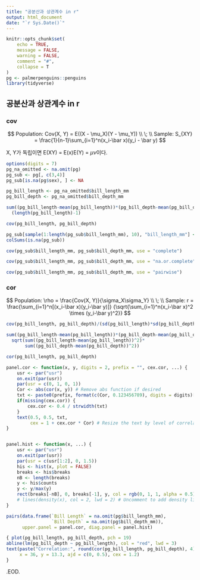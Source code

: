 ```yaml
---
title: "공분산과 상관계수 in r"
output: html_document
date: "`r Sys.Date()`"
---
```


```r
knitr::opts_chunk$set(
	echo = TRUE,
	message = FALSE,
	warning = FALSE,
	comment = "#",
	collapse = T
)
pg <- palmerpenguins::penguins
library(tidyverse)
```

## 공분산과 상관계수 in r


### cov

$$
Population: Cov(X, Y) = E((X - \mu_X)(Y - \mu_Y))
\\ \; \\
Sample: S_{XY} = \frac{1}{n-1}\sum_{i=1}^n(x_i-\bar x)(y_i - \bar y)
$$

X, Y가 독립이면 E(XY) = E(x)E(Y) = $\mu\nu$이다.

```r
options(digits = 7)
pg_na_omitted <- na.omit(pg)
pg_sub <- pg[, c(3,4)]
pg_sub[is.na(pg$sex), ] <- NA

pg_bill_length <- pg_na_omitted$bill_length_mm
pg_bill_depth <- pg_na_omitted$bill_depth_mm

sum((pg_bill_length-mean(pg_bill_length))*(pg_bill_depth-mean(pg_bill_depth)))/
  (length(pg_bill_length)-1)
```

```r
cov(pg_bill_length, pg_bill_depth)
```

```r
pg_sub[sample(1:length(pg_sub$bill_length_mm), 10), "bill_length_mm"] <- NA
colSums(is.na(pg_sub))
```


```r
cov(pg_sub$bill_length_mm, pg_sub$bill_depth_mm, use = "complete")
```

```r
cov(pg_sub$bill_length_mm, pg_sub$bill_depth_mm, use = "na.or.complete")
```

```r
cov(pg_sub$bill_length_mm, pg_sub$bill_depth_mm, use = "pairwise")
```

### cor 

$$
Population: \rho = \frac{Cov(X, Y)}{\sigma_X\sigma_Y} 
\\ \; \\
Sample: r = \frac{\sum_{i=1}^n[(x_i-\bar x)(y_i-\bar y)]}
         {\sqrt{\sum_{i=1}^n(x_i-\bar x)^2 \times (y_i-\bar y)^2}}
$$

```r
cov(pg_bill_length, pg_bill_depth)/(sd(pg_bill_length)*sd(pg_bill_depth))
```

```r
sum((pg_bill_length-mean(pg_bill_length))*(pg_bill_depth-mean(pg_bill_depth)))/
  sqrt(sum((pg_bill_length-mean(pg_bill_length))^2)*
       sum((pg_bill_depth-mean(pg_bill_depth))^2))
```

```r
cor(pg_bill_length, pg_bill_depth)
```

```r
panel.cor <- function(x, y, digits = 2, prefix = "", cex.cor, ...) {
    usr <- par("usr")
    on.exit(par(usr))
    par(usr = c(0, 1, 0, 1))
    Cor <- abs(cor(x, y)) # Remove abs function if desired
    txt <- paste0(prefix, format(c(Cor, 0.123456789), digits = digits)[1])
    if(missing(cex.cor)) {
        cex.cor <- 0.4 / strwidth(txt)
    }
    text(0.5, 0.5, txt,
         cex = 1 + cex.cor * Cor) # Resize the text by level of correlation
}


panel.hist <- function(x, ...) {
    usr <- par("usr")
    on.exit(par(usr))
    par(usr = c(usr[1:2], 0, 1.5))
    his <- hist(x, plot = FALSE)
    breaks <- his$breaks
    nB <- length(breaks)
    y <- his$counts
    y <- y/max(y)
    rect(breaks[-nB], 0, breaks[-1], y, col = rgb(0, 1, 1, alpha = 0.5), ...)
    # lines(density(x), col = 2, lwd = 2) # Uncomment to add density lines
}

pairs(data.frame(`Bill Length` = na.omit(pg$bill_length_mm), 
                 `Bill Depth` = na.omit(pg$bill_depth_mm)),
      upper.panel = panel.cor, diag.panel = panel.hist)
```
```r
{ plot(pg_bill_length, pg_bill_depth, pch = 19)
abline(lm(pg_bill_depth ~ pg_bill_length), col = "red", lwd = 3)
text(paste("Correlation:", round(cor(pg_bill_length, pg_bill_depth), 4)),
     x = 36, y = 13.3, ajd = c(0, 0.5), cex = 1.2)
}
```


.EOD.